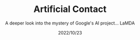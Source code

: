 ---
title: "Artificial Contact"
subtitle: "A deeper look into the mystery of Google's AI project... LaMDA"
date: "2022/10/23"
hero_image: "../images/Comps.JPG"
hero_image_alt: "Artificial Contact"
---